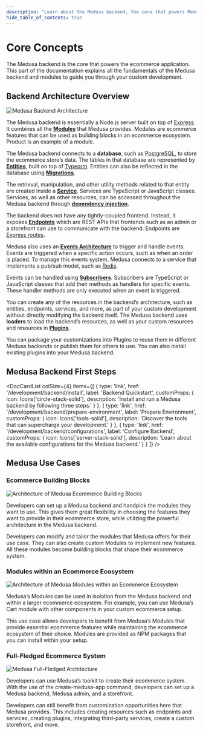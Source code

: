 ```yaml
---
description: "Learn about the Medusa backend, the core that powers Medusa. Learn how to start, how to customize the backend, and what are some of the core concepts."
hide_table_of_contents: true
---
```



# Core Concepts

The Medusa backend is the core that powers the ecommerce application. This part of the documentation explains all the fundamentals of the Medusa backend and modules to guide you through your custom development.

## Backend Architecture Overview

![Medusa Backend Architecture](https://res.cloudinary.com/dza7lstvk/image/upload/v1677607702/Medusa%20Docs/Diagrams/medusa-architecture-3_e385zk.jpg)

The Medusa backend is essentially a Node.js server built on top of [Express](https://expressjs.com/). It combines all the [**Modules**](#) that Medusa provides. Modules are ecommerce features that can be used as building blocks in an ecommerce ecosystem. Product is an example of a module.

The Medusa backend connects to a **database**, such as [PostgreSQL](https://www.postgresql.org/), to store the ecommerce store’s data. The tables in that database are represented by [**Entities**](./entities/overview.md), built on top of [Typeorm](https://typeorm.io/). Entities can also be reflected in the database using [**Migrations**](./entities/migrations/overview.md).

The retrieval, manipulation, and other utility methods related to that entity are created inside a [**Service**](./services/overview.md). Services are TypeScript or JavaScript classes. Services, as well as other resources, can be accessed throughout the Medusa backend through [**dependency injection**](./fundamentals/dependency-injection.md).

The backend does not have any tightly-coupled frontend. Instead, it exposes [**Endpoints**](#) which are REST APIs that frontends such as an admin or a storefront can use to communicate with the backend. Endpoints are [Express routes](https://expressjs.com/en/guide/routing.html).

Medusa also uses an [**Events Architecture**](./events/index.md) to trigger and handle events. Events are triggered when a specific action occurs, such as when an order is placed. To manage this events system, Medusa connects to a service that implements a pub/sub model, such as [Redis](https://redis.io/).

Events can be handled using [**Subscribers**](./events/subscribers.md). Subscribers are TypeScript or JavaScript classes that add their methods as handlers for specific events. These handler methods are only executed when an event is triggered.

You can create any of the resources in the backend’s architecture, such as entities, endpoints, services, and more, as part of your custom development without directly modifying the backend itself. The Medusa backend uses **loaders** to load the backend’s resources, as well as your custom resources and resources in [**Plugins**](./plugins/overview.md).

You can package your customizations into Plugins to reuse them in different Medusa backends or publish them for others to use. You can also install existing plugins into your Medusa backend.

## Medusa Backend First Steps

<DocCardList colSize={4} items={[
  {
    type: 'link',
    href: '/development/backend/install',
    label: 'Backend Quickstart',
    customProps: {
      icon: Icons['circle-stack-solid'],
      description: 'Install and run a Medusa backend by following three steps.'
    }
  },
  {
    type: 'link',
    href: '/development/backend/prepare-environment',
    label: 'Prepare Environment',
    customProps: {
      icon: Icons['tools-solid'],
      description: 'Discover the tools that can supercharge your development.'
    }
  },
  {
    type: 'link',
    href: '/development/backend/configurations',
    label: 'Configure Backend',
    customProps: {
      icon: Icons['server-stack-solid'],
      description: 'Learn about the available configurations for the Medusa backend.'
    }
  }
]} />

## Medusa Use Cases

### Ecommerce Building Blocks

![Architecture of Medusa Ecommerce Building Blocks](https://res.cloudinary.com/dza7lstvk/image/upload/v1677605998/Medusa%20Docs/Diagrams/use-case-1_lsuemr.jpg)

Developers can set up a Medusa backend and handpick the modules they want to use. This gives them great flexibility in choosing the features they want to provide in their ecommerce store, while utilizing the powerful architecture in the Medusa backend.

Developers can modify and tailor the modules that Medusa offers for their use case. They can also create custom Modules to implement new features. All these modules become building blocks that shape their ecommerce system.

### Modules within an Ecommerce Ecosystem

![Architecture of Medusa Modules within an Ecommerce Ecosystem](https://res.cloudinary.com/dza7lstvk/image/upload/v1677605998/Medusa%20Docs/Diagrams/use-case-2_o7jzmx.jpg)

Medusa’s Modules can be used in isolation from the Medusa backend and within a larger ecommerce ecosystem. For example, you can use Medusa’s Cart module with other components in your custom ecommerce setup.

This use case allows developers to benefit from Medusa’s Modules that provide essential ecommerce features while maintaining the ecommerce ecosystem of their choice. Modules are provided as NPM packages that you can install within your setup.

### Full-Fledged Ecommerce System

![Medusa Full-Fledged Architecture](https://res.cloudinary.com/dza7lstvk/image/upload/v1677607702/Medusa%20Docs/Diagrams/medusa-architecture-3_e385zk.jpg)

Developers can use Medusa’s toolkit to create their ecommerce system. With the use of the create-medusa-app command, developers can set up a Medusa backend, Medusa admin, and a storefront.

Developers can still benefit from customization opportunities here that Medusa provides. This includes creating resources such as endpoints and services, creating plugins, integrating third-party services, create a custom storefront, and more.
